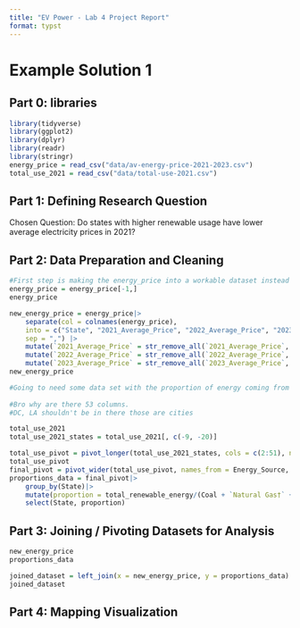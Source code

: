 ```yaml
---
title: "EV Power - Lab 4 Project Report"
format: typst
---
```


# Example Solution 1

## **Part 0: libraries**

```r
library(tidyverse)
library(ggplot2)
library(dplyr)
library(readr)
library(stringr)
energy_price = read_csv("data/av-energy-price-2021-2023.csv")
total_use_2021 = read_csv("data/total-use-2021.csv")

```

## **Part 1:** **Defining Research Question**

Chosen Question: Do states with higher renewable usage have lower average electricity prices in 2021? 

## **Part 2: Data Preparation and Cleaning**

```r
#First step is making the energy_price into a workable dataset instead of whatever it originally is. (A hot mess)
energy_price = energy_price[-1,]
energy_price

new_energy_price = energy_price|>
    separate(col = colnames(energy_price),
    into = c("State", "2021_Average_Price", "2022_Average_Price", "2023_Average_Price"),
    sep = ",") |> 
    mutate(`2021_Average_Price` = str_remove_all(`2021_Average_Price`, "[^0-9.]"))|>
    mutate(`2022_Average_Price` = str_remove_all(`2022_Average_Price`, "[^0-9.]"))|>
    mutate(`2023_Average_Price` = str_remove_all(`2023_Average_Price`, "[^0-9.{1}]"))
new_energy_price

#Going to need some data set with the proportion of energy coming from renewable energy use from the total_use_2021 dataset
 
#Bro why are there 53 columns. 
#DC, LA shouldn't be in there those are cities

total_use_2021
total_use_2021_states = total_use_2021[, c(-9, -20)]

total_use_pivot = pivot_longer(total_use_2021_states, cols = c(2:51), names_to = "State", values_to = "Usage")
total_use_pivot
final_pivot = pivot_wider(total_use_pivot, names_from = Energy_Source, values_from = Usage)
proportions_data = final_pivot|>
    group_by(State)|>
    mutate(proportion = total_renewable_energy/(Coal + `Natural Gas†` + `Petroleum (BTU)`))|>
    select(State, proportion)

```

## **Part 3: Joining / Pivoting Datasets for Analysis**

```r
new_energy_price
proportions_data

joined_dataset = left_join(x = new_energy_price, y = proportions_data)
joined_dataset


```

## **Part 4: Mapping Visualization**

```r

```
